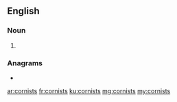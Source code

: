 ==English==

===Noun===
{{head|en|noun plural form}}

# {{plural of|cornist|lang=en}}

===Anagrams===
* {{l|en|cistrons}}

[[ar:cornists]]
[[fr:cornists]]
[[ku:cornists]]
[[mg:cornists]]
[[my:cornists]]